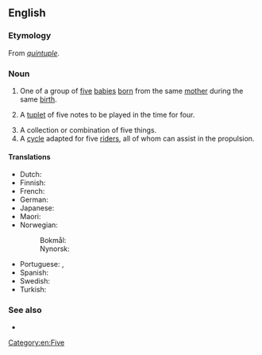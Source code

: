 ==English==
{{wikipedia}}

===Etymology===
From {{etyl|frm|en}} ''[[quintuple]]''.

===Noun===
{{en-noun}}

# One of a group of [[five]] [[babies]] [[born]] from the same [[mother]] during the same [[birth]].
# {{lb|en|music}} A [[tuplet]] of five notes to be played in the time for four.
# A collection or combination of five things.
# A [[cycle]] adapted for five [[rider]]s, all of whom can assist in the propulsion.

====Translations====
{{trans-top|one of a group of five babies born from the same mother during the same birth}}
* Dutch: {{t+|nl|vijfling|m}}
* Finnish: {{t+|fi|viitonen}}
* French: {{t+|fr|quintuplé}}
* German: {{t|de|Fünfling|m}}
* Japanese: {{t+|ja|五つ子|tr=itsutsugo}}
* Maori: {{t|mi|māhanga rima}}
* Norwegian:
*: Bokmål: {{t|nb|femling|m}}
*: Nynorsk: {{t|nn|femling|m}}
{{trans-mid}}
* Portuguese: {{t+|pt|quíntuplo|m}}, {{t|pt|quíntupla|f}}
* Spanish: {{t+|es|quintillizo|m}}
* Swedish: {{t|sv|femling}}
* Turkish: {{t+|tr|beşiz}}
{{trans-bottom}}

===See also===
* {{l|en|twin}}
{{coefficient}}

[[Category:en:Five]]